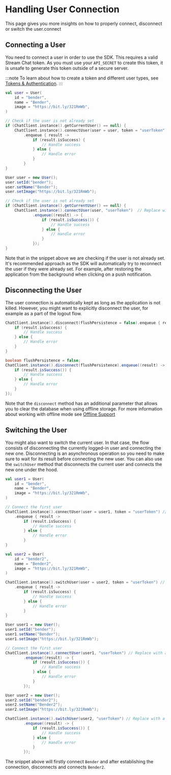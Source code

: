 
# Handling User Connection

This page gives you more insights on how to properly connect, disconnect or switch the user.connect

## Connecting a User

You need to connect a user in order to use the SDK. This requires a valid Stream Chat token. As you must use your `API_SECRET` to create this token, it is unsafe to generate this token outside of a secure server.

:::note
To learn about how to create a token and different user types, see [Tokens & Authentication](https://getstream.io/chat/docs/android/tokens_and_authentication/?language=kotlin).
:::

<Tabs>
<TabItem value="kotlin" label="Kotlin">

```kotlin
val user = User(
    id = "bender",
    name = "Bender",
    image = "https://bit.ly/321RmWb",
)

// Check if the user is not already set
if (ChatClient.instance().getCurrentUser() == null) {
    ChatClient.instance().connectUser(user = user, token = "userToken") // Replace with a real token
        .enqueue { result ->
            if (result.isSuccess) {
                // Handle success
            } else {
                // Handle error
            }
        }
}
```
</TabItem>

<TabItem value="java" label="Java">

```java
User user = new User();
user.setId("bender");
user.setName("Bender");
user.setImage("https://bit.ly/321RmWb");

// Check if the user is not already set
if (ChatClient.instance().getCurrentUser() == null) {
    ChatClient.instance().connectUser(user, "userToken")  // Replace with a real token
            .enqueue((result) -> {
                if (result.isSuccess()) {
                    // Handle success
                } else {
                    // Handle error
                }
            });
}
```
</TabItem>
</Tabs>

Note that in the snippet above we are checking if the user is not already set. It's recommended approach as the SDK will automatically try to reconnect the user if they were already set.
For example, after restoring the application from the background when clicking on a push notification.

## Disconnecting the User

The user connection is automatically kept as long as the application is not killed.
However, you might want to explicitly disconnect the user, for example as a part of the logout flow.

<Tabs>
<TabItem value="kotlin" label="Kotlin">

```kotlin
ChatClient.instance().disconnect(flushPersistence = false).enqueue { result ->
    if (result.isSuccess) {
        // Handle success
    } else {
        // Handle error
    }
}
```
</TabItem>

<TabItem value="java" label="Java">

```java
boolean flushPersistence = false;
ChatClient.instance().disconnect(flushPersistence).enqueue((result) -> {
    if (result.isSuccess()) {
        // Handle success
    } else {
        // Handle error
    }
});
```
</TabItem>
</Tabs>

Note that the `disconnect` method has an additional parameter that allows you to clear the database when using offline storage.
For more information about working with offline mode see [Offline Support](04-offline-support.mdx)

## Switching the User

You might also want to switch the current user. In that case, the flow consists of disconnecting the currently logged-in user and connecting the new one.
Disconnecting is an asynchronous operation so you need to make sure to wait for its result before connecting the new user.
You can also use the `switchUser` method that disconnects the current user and connects the new one under the hood.

<Tabs>
<TabItem value="kotlin" label="Kotlin">

```kotlin
val user1 = User(
    id = "bender",
    name = "Bender",
    image = "https://bit.ly/321RmWb",
)

// Connect the first user
ChatClient.instance().connectUser(user = user1, token = "userToken") // Replace with a real token
    .enqueue { result ->
        if (result.isSuccess) {
            // Handle success
        } else {
            // Handle error
        }
}

val user2 = User(
    id = "bender2",
    name = "Bender2",
    image = "https://bit.ly/321RmWb",
)

ChatClient.instance().switchUser(user = user2, token = "userToken") // Replace with a real token
    .enqueue { result ->
        if (result.isSuccess) {
            // Handle success
        } else {
            // Handle error
        }
}
```
</TabItem>

<TabItem value="java" label="Java">

```java
User user1 = new User();
user1.setId("bender");
user1.setName("Bender");
user1.setImage("https://bit.ly/321RmWb");

// Connect the first user
ChatClient.instance().connectUser(user1, "userToken") // Replace with a real token
        .enqueue((result) -> {
            if (result.isSuccess()) {
                // Handle success
            } else {
                // Handle error
            }
        });

User user2 = new User();
user2.setId("bender2");
user2.setName("Bender2");
user2.setImage("https://bit.ly/321RmWb");

ChatClient.instance().switchUser(user2, "userToken") // Replace with a real token
        .enqueue((result) -> {
            if (result.isSuccess()) {
                // Handle success
            } else {
                // Handle error
            }
        });
```
</TabItem>
</Tabs>

The snippet above will firstly connect `Bender` and after establishing the connection, disconnects and connects `Bender2`.
